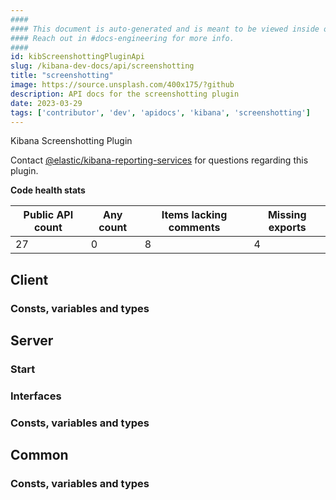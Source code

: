```yaml
---
####
#### This document is auto-generated and is meant to be viewed inside our experimental, new docs system.
#### Reach out in #docs-engineering for more info.
####
id: kibScreenshottingPluginApi
slug: /kibana-dev-docs/api/screenshotting
title: "screenshotting"
image: https://source.unsplash.com/400x175/?github
description: API docs for the screenshotting plugin
date: 2023-03-29
tags: ['contributor', 'dev', 'apidocs', 'kibana', 'screenshotting']
---
```


Kibana Screenshotting Plugin

Contact [@elastic/kibana-reporting-services](https://github.com/orgs/elastic/teams/kibana-reporting-services) for questions regarding this plugin.

**Code health stats**

| Public API count  | Any count | Items lacking comments | Missing exports |
|-------------------|-----------|------------------------|-----------------|
| 27 | 0 | 8 | 4 |

## Client

### Consts, variables and types
<DocDefinitionList data={screenshottingObj.client.misc}/>

## Server

### Start
<DocDefinitionList data={[screenshottingObj.server.start]}/>

### Interfaces
<DocDefinitionList data={screenshottingObj.server.interfaces}/>

### Consts, variables and types
<DocDefinitionList data={screenshottingObj.server.misc}/>

## Common

### Consts, variables and types
<DocDefinitionList data={screenshottingObj.common.misc}/>

